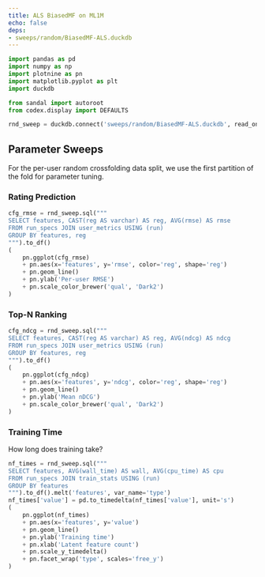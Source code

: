 ```yaml
---
title: ALS BiasedMF on ML1M
echo: false
deps:
- sweeps/random/BiasedMF-ALS.duckdb
---
```


```python
import pandas as pd
import numpy as np
import plotnine as pn
import matplotlib.pyplot as plt
import duckdb
```

```python
from sandal import autoroot
from codex.display import DEFAULTS
```

```python
rnd_sweep = duckdb.connect('sweeps/random/BiasedMF-ALS.duckdb', read_only=True)
```

## Parameter Sweeps

For the per-user random crossfolding data split, we use the first partition of
the fold for parameter tuning.

### Rating Prediction

```python
cfg_rmse = rnd_sweep.sql("""
SELECT features, CAST(reg AS varchar) AS reg, AVG(rmse) AS rmse
FROM run_specs JOIN user_metrics USING (run)
GROUP BY features, reg
""").to_df()
(
    pn.ggplot(cfg_rmse)
    + pn.aes(x='features', y='rmse', color='reg', shape='reg')
    + pn.geom_line()
    + pn.ylab('Per-user RMSE')
    + pn.scale_color_brewer('qual', 'Dark2')
)
```

### Top-N Ranking

```python
cfg_ndcg = rnd_sweep.sql("""
SELECT features, CAST(reg AS varchar) AS reg, AVG(ndcg) AS ndcg
FROM run_specs JOIN user_metrics USING (run)
GROUP BY features, reg
""").to_df()
(
    pn.ggplot(cfg_ndcg)
    + pn.aes(x='features', y='ndcg', color='reg', shape='reg')
    + pn.geom_line()
    + pn.ylab('Mean nDCG')
    + pn.scale_color_brewer('qual', 'Dark2')
)
```

### Training Time

How long does training take?

```python
nf_times = rnd_sweep.sql("""
SELECT features, AVG(wall_time) AS wall, AVG(cpu_time) AS cpu
FROM run_specs JOIN train_stats USING (run)
GROUP BY features
""").to_df().melt('features', var_name='type')
nf_times['value'] = pd.to_timedelta(nf_times['value'], unit='s')
(
    pn.ggplot(nf_times)
    + pn.aes(x='features', y='value')
    + pn.geom_line()
    + pn.ylab('Training time')
    + pn.xlab('Latent feature count')
    + pn.scale_y_timedelta()
    + pn.facet_wrap('type', scales='free_y')
)
```
